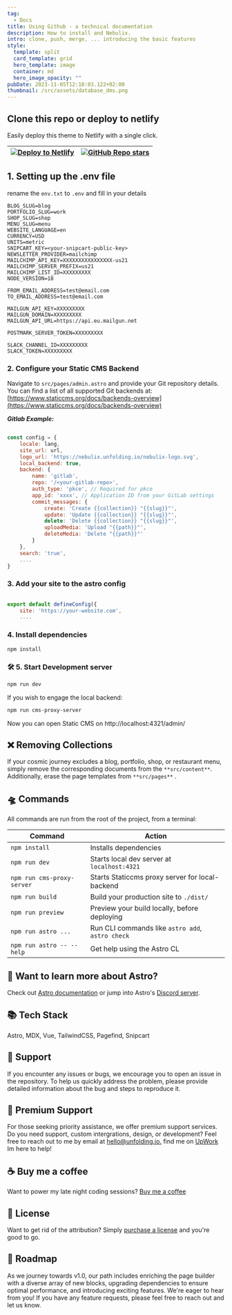 ```yaml
---
tag:
  - Docs
title: Using Github - a technical documentation
description: How to install and Nebulix.
intro: clone, push, merge, ... introducing the basic features
style:
  template: split
  card_template: grid
  hero_template: image
  container: md
  hero_image_opacity: ""
pubDate: 2023-11-05T12:18:03.122+02:00
thumbnail: /src/assets/database_dms.png
---
```


## Clone this repo or deploy to netlify

Easily deploy this theme to Netlify with a single click.

| [![Deploy to Netlify](https://www.netlify.com/img/deploy/button.svg)](https://app.netlify.com/start/deploy?repository=https://github.com/unfolding-io/nebulix#BLOG_SLUG=blog&PORTFOLIO_SLUG=work&SHOP_SLUG=shop&MENU_SLUG=menu&WEBSITE_LANGUAGE=en&CURRENCY=USD&UNITS=metric&NODE_VERSION=18) | [![GitHub Repo stars](https://img.shields.io/github/stars/unfolding-io/nebulix?logo=github)](https://github.com/unfolding-io/nebulix) |
| --------------------------------------------------------------------------------------------------------------------------------------------------------------------------------------------------------------------------------------------------------------------------------------------- | ------------------------------------------------------------------------------------------------------------------------------------- |

## 1. Setting up the .env file

rename the `env.txt` to `.env` and fill in your details

```ENV
BLOG_SLUG=blog
PORTFOLIO_SLUG=work
SHOP_SLUG=shop
MENU_SLUG=menu
WEBSITE_LANGUAGE=en
CURRENCY=USD
UNITS=metric
SNIPCART_KEY=<your-snipcart-public-key>
NEWSLETTER_PROVIDER=mailchimp
MAILCHIMP_API_KEY=XXXXXXXXXXXXXXXX-us21
MAILCHIMP_SERVER_PREFIX=us21
MAILCHIMP_LIST_ID=XXXXXXXXX
NODE_VERSION=18

FROM_EMAIL_ADDRESS=test@email.com
TO_EMAIL_ADDRESS=test@email.com

MAILGUN_API_KEY=XXXXXXXXX
MAILGUN_DOMAIN=XXXXXXXXX
MAILGUN_API_URL=https://api.eu.mailgun.net

POSTMARK_SERVER_TOKEN=XXXXXXXXX

SLACK_CHANNEL_ID=XXXXXXXXX
SLACK_TOKEN=XXXXXXXXX
```

### 2. Configure your Static CMS Backend

Navigate to `src/pages/admin.astro` and provide your Git repository details. You can find a list of all supported Git backends at:
[https://www.staticcms.org/docs/backends-overview](https://www.staticcms.org/docs/backends-overview)

**_Gitlab Example:_**

```javascript

const config = {
	locale: lang,
	site_url: url,
	logo_url: 'https://nebulix.unfolding.io/nebulix-logo.svg',
	local_backend: true,
	backend: {
		name: 'gitlab',
		repo: '/<your-gitlab-repo>',
		auth_type: 'pkce', // Required for pkce
		app_id: 'xxxx', // Application ID from your GitLab settings
		commit_messages: {
			create: 'Create {{collection}} "{{slug}}"',
			update: 'Update {{collection}} "{{slug}}"',
			delete: 'Delete {{collection}} "{{slug}}"',
			uploadMedia: 'Upload "{{path}}"',
			deleteMedia: 'Delete "{{path}}"'
		}
	},
	search: 'true',
    ....
}

```

### 3. Add your site to the astro config

```javascript

export default defineConfig({
	site: 'https://your-website.com',
    ....

```

### 4. Install dependencies

```bash
npm install
```

### 🛠️ 5. Start Development server

```bash
npm run dev
```

If you wish to engage the local backend:

```bash
npm run cms-proxy-server
```

Now you can open Static CMS on http://localhost:4321/admin/

## ❌ Removing Collections

If your cosmic journey excludes a blog, portfolio, shop, or restaurant menu, simply remove the corresponding documents from the `**src/content**`. Additionally, erase the page templates from `**src/pages**` .

## 🛸 Commands

All commands are run from the root of the project, from a terminal:

| Command                    | Action                                           |
| -------------------------- | ------------------------------------------------ |
| `npm install`              | Installs dependencies                            |
| `npm run dev`              | Starts local dev server at `localhost:4321`      |
| `npm run cms-proxy-server` | Starts Staticcms proxy server for local-backend  |
| `npm run build`            | Build your production site to `./dist/`          |
| `npm run preview`          | Preview your build locally, before deploying     |
| `npm run astro ...`        | Run CLI commands like `astro add`, `astro check` |
| `npm run astro -- --help`  | Get help using the Astro CL                      |

## 👀 Want to learn more about Astro?

Check out [Astro documentation](https://docs.astro.build) or jump into Astro's [Discord server](https://astro.build/chat).

## 📚 Tech Stack

Astro, MDX, Vue, TailwindCSS, Pagefind, Snipcart

## 🛟 Support

If you encounter any issues or bugs, we encourage you to open an issue in the repository. To help us quickly address the problem, please provide detailed information about the bug and steps to reproduce it.

## 👑 Premium Support

For those seeking priority assistance, we offer premium support services. Do you need support, custom intergrations, design, or development? Feel free to reach out to me by email at [hello@unfolding.io.](mailto:hello@unfolding.io.) find me on [UpWork](https://www.upwork.com/freelancers/~01dcde6b3915c74c30) Im here to help!

## ☕️ Buy me a coffee

Want to power my late night coding sessions? [Buy me a coffee](https://nebulix.unfolding.io/shop/buy-me-a-coffee/)

## 📝 License

Want to get rid of the attribution? Simply [purchase a license](https://nebulix.unfolding.io/shop/nebulix-license/) and you're good to go.

## 🚕 Roadmap

As we journey towards v1.0, our path includes enriching the page builder with a diverse array of new blocks, upgrading dependencies to ensure optimal performance, and introducing exciting features. We're eager to hear from you! If you have any feature requests, please feel free to reach out and let us know.
